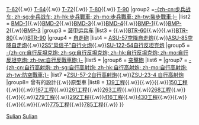 {{Military navigation
|style =wide
|name = 二戰後蘇聯裝甲戰鬥車輛
|title= [[File:Flag of the Soviet Union.svg|25px]] 二戰後蘇聯裝甲戰鬥車輛
|tracking = <includeonly>no</includeonly>
|image= [[File:Red Army flag.svg|100px|無框]]
|group1 = [[主战坦克|-{zh-cn:主战坦克; zh-sg:主战坦克; zh-hk:主戰坦克; zh-mo:主戰坦克; zh-tw:主力戰車;}-]]
|list1  = [[T-54坦克|T-54/T-55]]{{.w}} [[T-62坦克|T-62]]{{.w}} [[T-64坦克|T-64]]{{.w}} [[T-72]]{{.w}} [[T-80主戰坦克|T-80]]{{.w}} [[T-90]]
|group2 =[[步兵战车|-{zh-cn:步兵战车; zh-sg:步兵战车; zh-hk:步兵戰車; zh-mo:步兵戰車; zh-tw:裝步戰車;}-]]
|list2  = [[BMD-1]]{{.w}}[[BMD-2]]{{.w}}[[BMD-3]]{{.w}}[[BMD-4]]{{.w}}[[BMP-1]]{{.w}}[[BMP-2]]{{.w}}[[BMP-3]]
|group3 = [[装甲运兵车]]
|list3  = {{tsl|ru|БТР-50|BTR-50裝甲車|BTR-50}}{{.w}}[[BTR-60]]{{.w}}{{tsl|ru|БТР-70|BTR-70裝甲車|BTR-70}}{{.w}}[[BTR-80]]{{.w}}[[BTR-90]]
|group4 = [[自走砲]]
|list4  = [[ASU-57空降自走炮]]{{.w}}[[ASU-85空降自走炮]]{{.w}}[[2S5自行火炮|2S5“风信子”自行火炮]]{{.w}}[[SU-122-54自行反坦克炮]]
|group5 = [[自行反坦克炮|-{zh-cn:自行反坦克炮; zh-sg:自行反坦克炮; zh-hk:自行反坦克炮; zh-mo:自行反坦克炮; zh-tw:自行反戰車砲;}-]]
|list5  = 
|group6 = [[突擊砲]]
|list6  = 
|group7 = [[自行高射炮|-{zh-cn:自行高射炮; zh-sg:自行高射炮; zh-hk:自行高射炮; zh-mo:自行高射炮; zh-tw:防空戰車;}-]]
|list7  =[[ZSU-57-2防空坦克|ZSU-57-2自行高射炮]]{{.w}}[[ZSU-23-4防空坦克|ZSU-23-4
自行高射炮]]
|group8= 曾有的設計{{.w}}原型車
|list8 = [[139工程]]{{.w}}{{tsl|ru|Объект 140|140工程|140工程}}{{.w}}{{tsl|ru|Объект 142|142工程|142工程}}{{.w}}[[IT-1坦克|150工程]]{{.w}}{{tsl|ru|Объект 167|167工程}}{{.w}}[[187工程]]{{.w}}[[261工程]]{{.w}}[[263工程]]{{.w}}{{tsl|ru|Объект 266|266工程}}{{.w}}[[268工程]]{{.w}}{{tsl|ru|Объект 277|277工程}}{{.w}}{{tsl|ru|Объект 278|278工程}}{{.w}}[[279工程]]{{.w}}[[292工程]]{{.w}}[[SU-100M驅逐戰車|416工程]]{{.w}}[[430工程]]{{.w}}{{tsl|ru|Т-64|T-64戰車（432工程）|432工程}}{{.w}}{{tsl|ru|Объект 435|435工程}}{{.w}}{{tsl|ru|Объект 530|530工程}}{{.w}}{{tsl|ru|Объект 770|770工程}}{{.w}}[[775工程]]{{.w}}[[785工程]]{{.w}}{{tsl|ru|Объект 907|907工程}}
}}
<noinclude>
[[Category:武器模板|Sulian]]
[[Category:蘇聯軍事模板|Sulian]]
</noinclude>